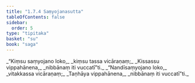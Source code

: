 ```yaml
---
title: "1.7.4 Saṃyojanasutta"
tableOfContents: false
sidebar:
  order: 5
type: "tipitaka"
basket: "su"
book: "saga"
---
```



<DynamicBreadcrumb />

<Division number="64" book="saga">

<Paragraph number="317" type="verses" book="saga">
_“Kiṃsu saṃyojano loko,_  
_kiṃsu tassa vicāraṇaṃ;_  
_Kissassu vippahānena,_  
_nibbānaṃ iti vuccatī”ti._  

</Paragraph>

<Paragraph number="318" type="verses" book="saga">
_“Nandīsaṃyojano loko,_  
_vitakkassa vicāraṇaṃ;_  
_Taṇhāya vippahānena,_  
_nibbānaṃ iti vuccatī”ti._
</Paragraph>
</Division>